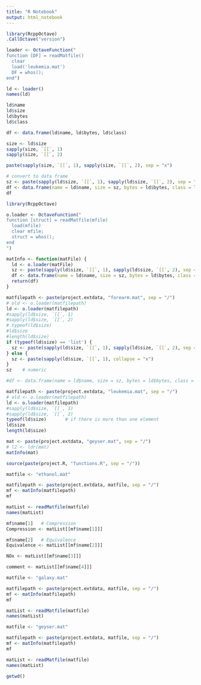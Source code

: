 ```yaml
---
title: "R Notebook"
output: html_notebook
---
```


```r
library(RcppOctave)
.CallOctave("version")
```

```r
loader <- OctaveFunction("
function [DF] = readMatfile()
  clear
  load('leukemia.mat')
  DF = whos();
end")
```


```r
ld <- loader()
names(ld)
```

```r
ld$name
ld$size
ld$bytes
ld$class
```

```r
df <- data.frame(ld$name, ld$bytes, ld$class)
```

```r
size <- ld$size
sapply(size, `[[`, 1)
sapply(size, `[[`, 2)
```

```r
paste(sapply(size, `[[`, 1), sapply(size, `[[`, 2), sep = "x")
```


```r
# convert to data frame
sz <- paste(sapply(ld$size, `[[`, 1), sapply(ld$size, `[[`, 2), sep = "x")
df <- data.frame(name = ld$name, size = sz, bytes = ld$bytes, class = ld$class)
df
```

```r
library(RcppOctave)

o.loader <- OctaveFunction("
function [struct] = readMatfile(mfile)
  load(mfile)
  clear mfile;
  struct = whos();
end
")

matInfo <- function(matFile) {
  ld <- o.loader(matFile)
  sz <- paste(sapply(ld$size, `[[`, 1), sapply(ld$size, `[[`, 2), sep = "x")
  df <- data.frame(name = ld$name, size = sz, bytes = ld$bytes, class = ld$class)
  return(df)
}

```


```r
matfilepath <- paste(project.extdata, "forearm.mat", sep = "/")
# old <- o.loader(matfilepath)
ld <- o.loader(matfilepath)
#sapply(ld$size, `[[`, 1)
#sapply(ld$size, `[[`, 2)
# typeof(ld$size)
#ld$size
#length(ld$size)
if (typeof(ld$size) == 'list') {
  sz <- paste(sapply(ld$size, `[[`, 1), sapply(ld$size, `[[`, 2), sep = "x")
} else {
  sz <- paste(sapply(ld$size, `[[`, 1), collapse = "x")
}
sz    # numeric

#df <- data.frame(name = ld$name, size = sz, bytes = ld$bytes, class = ld$class)
```

```r
matfilepath <- paste(project.extdata, "leukemia.mat", sep = "/")
# old <- o.loader(matfilepath)
ld <- o.loader(matfilepath)
#sapply(ld$size, `[[`, 1)
#sapply(ld$size, `[[`, 2)
typeof(ld$size)       # if there is more than one element
ld$size
length(ld$size)
```




```r
mat <- paste(project.extdata, "geyser.mat", sep = "/")
# l2 <- ldr(mat)
matInfo(mat)
```

```r
source(paste(project.R, "functions.R", sep = "/"))


```


```r
matfile <- "ethanol.mat"

matfilepath <- paste(project.extdata, matfile, sep = "/")
mf <- matInfo(matfilepath)
mf

matList <- readMatfile(matfile)
names(matList)

mf$name[1]   # Compression
Compression <- matList[[mf$name[1]]]

mf$name[2]   # Equivalence
Equivalence <- matList[[mf$name[2]]]

NOx <- matList[[mf$name[3]]]

comment <- matList[[mf$name[4]]]
```

```r
matfile <- "galaxy.mat"

matfilepath <- paste(project.extdata, matfile, sep = "/")
mf <- matInfo(matfilepath)
mf

matList <- readMatfile(matfile)
names(matList)
```

```r
matfile <- "geyser.mat"

matfilepath <- paste(project.extdata, matfile, sep = "/")
mf <- matInfo(matfilepath)
mf

matList <- readMatfile(matfile)
names(matList)
```






```r
getwd()
```

